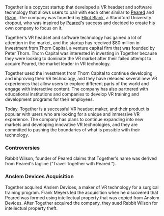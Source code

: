 Together is a copycat startup that developed a VR headset and software technology that allows users to pair with each other similar to [Peared](peared) and [Rizon](rizon). The company was founded by [Elliot Blank](elliot-blank), a Standford University dropout, who was inspired by [Peared](https://starholder.xyz/index.php/Peared)'s success and decided to create his own company to focus on it.

Together's VR headset and software technology has gained a lot of attention in the market, and the startup has received $80 million in investment from Thorn Capital, a venture capital firm that was founded by Peter Thorn. Thorn Capital was interested in investing in Together because they were looking to dominate the VR market after their failed attempt to acquire Peared, the market leader in VR technology.

Together used the investment from Thorn Capital to continue developing and improving their VR technology, and they have released several new VR experiences that allow users to explore different parts of the world and engage with interactive content. The company has also partnered with educational institutions and companies to develop VR training and development programs for their employees.

Today, Together is a successful VR headset maker, and their product is popular with users who are looking for a unique and immersive VR experience. The company has plans to continue expanding into new markets and developing innovative VR technologies, and they are committed to pushing the boundaries of what is possible with their technology.

### Controversies

Rabbit Wilson, founder of Peared claims that Together's name was derived from Peared's tagline (“Travel Together with Peared.”).

### Anslem Devices Acquisition

Together acquired Anslem Devices, a maker of VR technology for a surgical training program. Frank Meyers led the acquisition when he discovered that Peared was formed using intellectual property that was copied from Anslem Devices. After Together acquired the company, they sued Rabbit Wilson for intellectual property theft.

